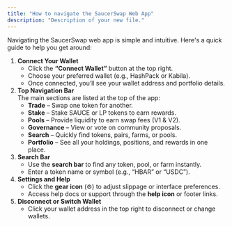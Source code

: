 ```yaml
---
title: "How to navigate the SaucerSwap Web App"
description: "Description of your new file."
---
```


Navigating the SaucerSwap web app is simple and intuitive. Here's a quick guide to help you get around:

1. **Connect Your Wallet**
   - Click the **“Connect Wallet”** button at the top right.
   - Choose your preferred wallet (e.g., HashPack or Kabila).
   - Once connected, you’ll see your wallet address and portfolio details.
2. **Top Navigation Bar**\
   The main sections are listed at the top of the app:
   - **Trade** – Swap one token for another.
   - **Stake** – Stake SAUCE or LP tokens to earn rewards.
   - **Pools** – Provide liquidity to earn swap fees (V1 & V2).
   - **Governance** – View or vote on community proposals.
   - **Search** – Quickly find tokens, pairs, farms, or pools.
   - **Portfolio** – See all your holdings, positions, and rewards in one place.
3. **Search Bar**
   - Use the **search bar** to find any token, pool, or farm instantly.
   - Enter a token name or symbol (e.g., “HBAR” or “USDC”).
4. **Settings and Help**
   - Click the **gear icon** (⚙️) to adjust slippage or interface preferences.
   - Access help docs or support through the **help icon** or footer links.
5. **Disconnect or Switch Wallet**
   - Click your wallet address in the top right to disconnect or change wallets.